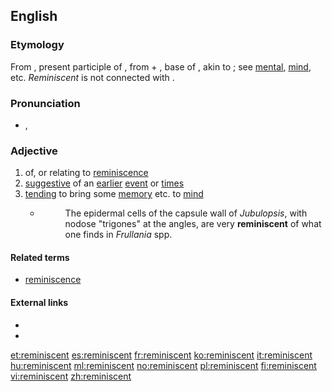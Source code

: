 ==English==

===Etymology===
From {{etyl|la}} {{term|reminiscens|reminīscēns|lang=la}}, present participle of {{term|reminiscor|reminīscor|remember}}, from {{term|re-||again}} + {{term|min-}}, base of {{term|meminisse|me-min-isse|to remember, think over}}, akin to {{term|mens||mind}}; see [[mental]], [[mind]], etc. ''Reminiscent'' is not connected with {{term|remember|lang=en}}.

===Pronunciation===
* {{IPA|/ˌɹɛməˈnɪsnt/}}, {{X-SAMPA|/%rEm@"nIsnt/}}

===Adjective===
{{en-adj}}

# of, or relating to [[reminiscence]]
# [[suggestive]] of an [[earlier]] [[event]] or [[time]]s
# [[tending]] to bring some [[memory]] etc. to [[mind]]
#* {{RQ:Schuster Hepaticae V|4-5}}
#*: The epidermal cells of the capsule wall of ''Jubulopsis'', with nodose "trigones" at the angles, are very '''reminiscent''' of what one finds in ''Frullania'' spp.

====Related terms====
* [[reminiscence]]

====External links====
* {{R:Webster 1913}}
* {{R:Century 1911}}

[[et:reminiscent]]
[[es:reminiscent]]
[[fr:reminiscent]]
[[ko:reminiscent]]
[[it:reminiscent]]
[[hu:reminiscent]]
[[ml:reminiscent]]
[[no:reminiscent]]
[[pl:reminiscent]]
[[fi:reminiscent]]
[[vi:reminiscent]]
[[zh:reminiscent]]